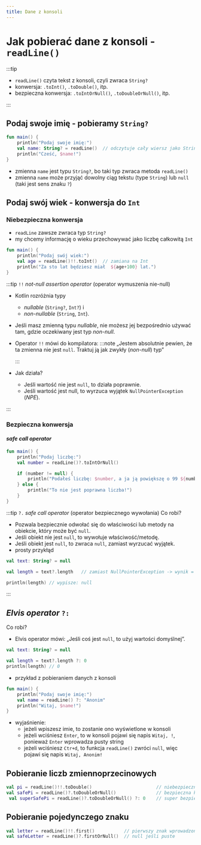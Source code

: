 ```yaml
---
title: Dane z konsoli
---
```


# Jak pobierać dane z konsoli - `readLine()`

:::tip
- `readLine()` czyta tekst z konsoli, czyli zwraca `String?`
- konwersja: `.toInt()`, `.toDouble()`, itp.
- bezpieczna konwersja: `.toIntOrNull()`, `.toDoubleOrNull()`, itp.


:::

## Podaj swoje imię - pobieramy `String?`
```kotlin
fun main() {
    println("Podaj swoje imię:")
    val name: String? = readLine()  // odczytuje cały wiersz jako String?
    println("Cześć, $name!")
}
```
- zmienna `name` jest typu `String?`, bo taki typ zwraca metoda `readLine()`
- zmienna `name` może przyjąć dowolny ciąg tekstu (type `String`) lub `null` (taki jest sens znaku `?`)


## Podaj swój wiek - konwersja do `Int`

### Niebezpieczna konwersja
- `readLine` zawsze zwraca typ `String?`
- my chcemy informację o wieku przechowywać jako liczbę całkowitą `Int`

```kotlin
fun main() {
    println("Podaj swój wiek:")
    val age = readLine()!!.toInt()  // zamiana na Int
    println("Za sto lat będziesz miał  ${age+100} lat.")
}
```
:::tip `!!` *not-null assertion operator* (operator wymuszenia nie-null)
- Kotlin rozróżnia typy
    - *nullable* (`String?`, `Int?`) i
    - *non-nullable* (`String`, `Int`).
- Jeśli masz zmienną typu *nullable*, nie możesz jej bezpośrednio używać tam, gdzie oczekiwany jest typ *non-null*.
- Operator `!!` mówi do kompilatora:
    :::note
    „Jestem absolutnie pewien, że ta zmienna nie jest `null`.
    Traktuj ją jak zwykły (*non-null*) typ”

    :::


- Jak działa?
    - Jeśli wartość nie jest `null`, to działa poprawnie.
    - Jeśli wartość jest null, to wyrzuca wyjątek `NullPointerException` (*NPE*).

:::

### Bezpieczna konwersja
#### *safe call operator*
```kotlin
fun main() {
    println("Podaj liczbę:")
    val number = readLine()?.toIntOrNull()

    if (number != null) {
        println("Podałeś liczbę: $number, a ja ją powiększę o 99 ${number+99}")
    } else {
        println("To nie jest poprawna liczba!")
    }
}
```
:::tip `?.` *safe call operator* (operator bezpiecznego wywołania)
Co robi?
- Pozwala bezpiecznie odwołać się do właściwości lub metody na obiekcie, który może być `null`.
- Jeśli obiekt nie jest `null`, to wywołuje właściwość/metodę.
- Jeśli obiekt jest `null`, to zwraca `null`, zamiast wyrzucać wyjątek.
- prosty przykłąd
```kotlin
val text: String? = null

val length = text?.length   // zamiast NullPointerException -> wynik = null

println(length) // wypisze: null
```

:::

## *Elvis operator* `?:`
Co robi?
- Elvis operator mówi: „Jeśli coś jest `null`, to użyj wartości domyślnej”.
```kotlin
val text: String? = null

val length = text?.length ?: 0
println(length) // 0
```

- przykład z pobieraniem danych z konsoli
```kotlin
fun main() {
    println("Podaj swoje imię:")
    val name = readLine() ?: "Anonim"
    println("Witaj, $name!")
}
```
- wyjaśnienie:
    - jeżeli wpiszesz imie, to zostanie ono wyświetlone w konsoli
    - jeżeli wciśniesz `Enter`, to w konsoli pojawi się napis `Witaj, !`, ponieważ `Enter` wprowadza pusty string
    - jeżeli wciśniesz `Ctr+d`, to funkcja `readLine()` zwróci `null`, więc pojawi się napis `Witaj, Anonim!`


## Pobieranie liczb zmiennoprzecinowych

```kotlin
val pi = readLine()!!.toDouble()                        // niebezpieczna konwersja
val safePi = readLine()?.toDoubleOrNull()               // bezpieczna konwersja
 val superSafePi = readLine()?.toDoubleOrNull() ?: 0    // super bezpieczna konwersja
```

## Pobieranie pojedynczego znaku
```kotlin
val letter = readLine()!!.first()           // pierwszy znak wprowadzonego tekstu // niebezpieczna konwersja
val safeLetter = readLine()?.firstOrNull()  // null jeśli puste                   // bezpieczna konwersja


```













